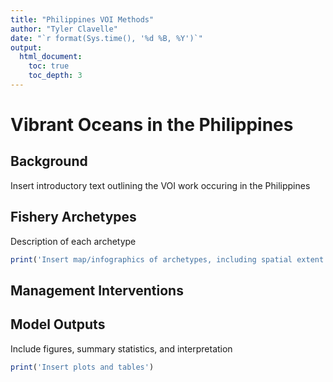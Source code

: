 ```yaml
---
title: "Philippines VOI Methods"
author: "Tyler Clavelle"
date: "`r format(Sys.time(), '%d %B, %Y')`"
output: 
  html_document:
    toc: true
    toc_depth: 3
---
```


# Vibrant Oceans in the Philippines

## Background
Insert introductory text outlining the VOI work occuring in the Philippines

## Fishery Archetypes
Description of each archetype

```r

print('Insert map/infographics of archetypes, including spatial extent and catch composition')

```

## Management Interventions

## Model Outputs

Include figures, summary statistics, and interpretation

```r
print('Insert plots and tables')
```


